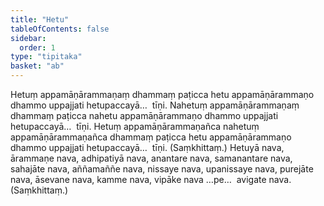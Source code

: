 ```yaml
---
title: "Hetu"
tableOfContents: false
sidebar:
  order: 1
type: "tipitaka"
basket: "ab"
---
```



<DynamicBreadcrumb />

<Division number="397">

<Paragraph number="856">
Hetuṃ appamāṇārammaṇaṃ dhammaṃ paṭicca hetu appamāṇārammaṇo dhammo uppajjati hetupaccayā…  tīṇi.
</Paragraph>

<Paragraph number="857">
Nahetuṃ appamāṇārammaṇaṃ dhammaṃ paṭicca nahetu appamāṇārammaṇo dhammo uppajjati hetupaccayā…  tīṇi.
</Paragraph>

<Paragraph number="858">
Hetuṃ appamāṇārammaṇañca nahetuṃ appamāṇārammaṇañca dhammaṃ paṭicca hetu appamāṇārammaṇo dhammo uppajjati hetupaccayā…  tīṇi. (Saṃkhittaṃ.)
</Paragraph>

</Division>
<Division number="398">

<Paragraph number="859">
Hetuyā nava, ārammaṇe nava, adhipatiyā nava, anantare nava, samanantare nava, sahajāte nava, aññamaññe nava, nissaye nava, upanissaye nava, purejāte nava, āsevane nava, kamme nava, vipāke nava …pe…  avigate nava. (Saṃkhittaṃ.)
</Paragraph>
</Division>
